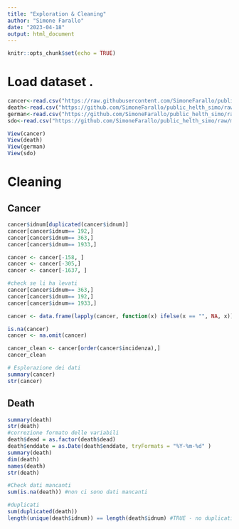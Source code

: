 ```yaml
---
title: "Exploration & Cleaning"
author: "Simone Farallo"
date: "2023-04-18"
output: html_document
---
```


```r
knitr::opts_chunk$set(echo = TRUE)
```

# Load dataset .

```r
cancer<-read.csv("https://raw.githubusercontent.com/SimoneFarallo/public_helth_simo/main/Cancerregister.csv", header = TRUE, sep =";")
death<-read.csv("https://github.com/SimoneFarallo/public_helth_simo/raw/main/Deathregister.csv", header = TRUE, sep =";")
german<-read.csv("https://github.com/SimoneFarallo/public_helth_simo/raw/main/GermanH.csv", header = TRUE, sep =";")
sdo<-read.csv("https://github.com/SimoneFarallo/public_helth_simo/raw/main/SDO.csv", header = TRUE, sep =";")
```

```r
View(cancer)
View(death)
View(german)
View(sdo)
```

# Cleaning

## Cancer

```r
cancer$idnum[duplicated(cancer$idnum)]
cancer[cancer$idnum== 192,]
cancer[cancer$idnum== 363,]
cancer[cancer$idnum== 1933,]
```

```r
cancer <- cancer[-158, ]
cancer <- cancer[-305,]
cancer <- cancer[-1637, ]
```

```r
#check se li ha levati
cancer[cancer$idnum== 363,]
cancer[cancer$idnum== 192,]
cancer[cancer$idnum== 1933,]
```

```r
cancer <- data.frame(lapply(cancer, function(x) ifelse(x == "", NA, x)), stringsAsFactors = FALSE)

```

```r
is.na(cancer)
cancer <- na.omit(cancer)
```

```r
cancer_clean <- cancer[order(cancer$incidenza),]
cancer_clean
```

```r
# Esplorazione dei dati
summary(cancer)
str(cancer)
```

## Death
```r
summary(death)
str(death)
#correzione formato delle variabili 
death$dead = as.factor(death$dead)
death$enddate = as.Date(death$enddate, tryFormats = "%Y-%m-%d" )
summary(death)
dim(death)
names(death)
str(death)
```

```r
#Check dati mancanti
sum(is.na(death)) #non ci sono dati mancanti
```
```r
#duplicati
sum(duplicated(death))
length(unique(death$idnum)) == length(death$idnum) #TRUE - no duplicati
```

